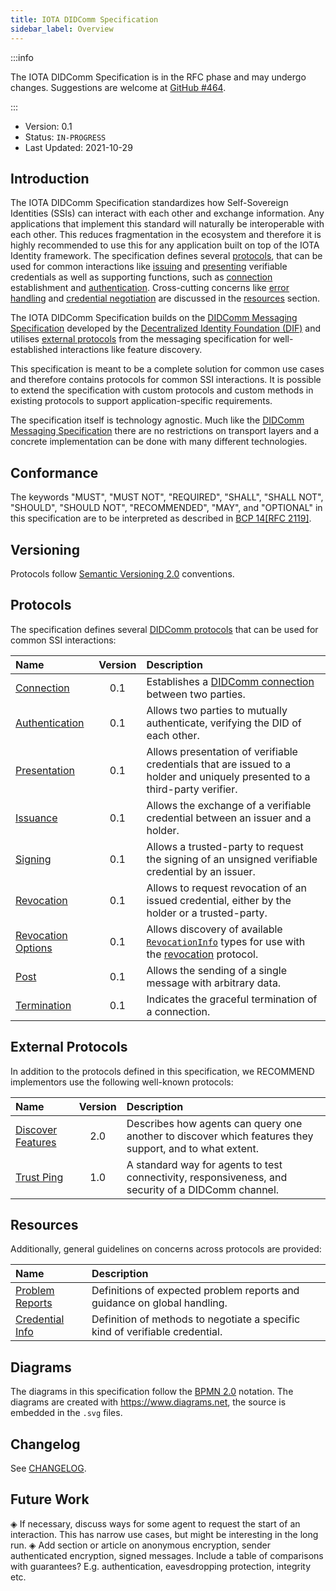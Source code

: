 ```yaml
---
title: IOTA DIDComm Specification
sidebar_label: Overview
---
```



<Announcement/>

:::info

The IOTA DIDComm Specification is in the RFC phase and may undergo changes. Suggestions are welcome at [GitHub #464](https://github.com/iotaledger/identity.rs/discussions/464).

:::

- Version: 0.1
- Status: `IN-PROGRESS`
- Last Updated: 2021-10-29

## Introduction

The IOTA DIDComm Specification standardizes how Self-Sovereign Identities (SSIs) can interact with each other and exchange information. Any applications that implement this standard will naturally be interoperable with each other. This reduces fragmentation in the ecosystem and therefore it is highly recommended to use this for any application built on top of the IOTA Identity framework. The specification defines several [protocols](#protocols), that can be used for common interactions like [issuing](./protocols/issuance.mdx) and [presenting](./protocols/presentation.mdx) verifiable credentials as well as supporting functions, such as [connection](./protocols/connection.mdx) establishment and [authentication](./protocols/authentication.mdx). Cross-cutting concerns like [error handling](./resources/problem-reports.mdx) and [credential negotiation](./resources/credential-info.mdx) are discussed in the [resources](#resources) section.

The IOTA DIDComm Specification builds on the [DIDComm Messaging Specification](https://identity.foundation/didcomm-messaging/spec/) developed by the [Decentralized Identity Foundation (DIF)](https://identity.foundation/) and utilises [external protocols](#external-protocols) from the messaging specification for well-established interactions like feature discovery.

This specification is meant to be a complete solution for common use cases and therefore contains protocols for common SSI interactions. It is possible to extend the specification with custom protocols and custom methods in existing protocols to support application-specific requirements. 

The specification itself is technology agnostic. Much like the [DIDComm Messaging Specification](https://identity.foundation/didcomm-messaging/spec/) there are no restrictions on transport layers and a concrete implementation can be done with many different technologies.

## Conformance

The keywords "MUST", "MUST NOT", "REQUIRED", "SHALL", "SHALL
NOT", "SHOULD", "SHOULD NOT", "RECOMMENDED",  "MAY", and
"OPTIONAL" in this specification are to be interpreted as described in
[BCP 14](https://www.rfc-editor.org/info/bcp14)[[RFC 2119]](https://www.rfc-editor.org/rfc/rfc2119.txt).

## Versioning

Protocols follow [Semantic Versioning 2.0](https://semver.org/) conventions.

## Protocols

The specification defines several [DIDComm protocols](https://identity.foundation/didcomm-messaging/spec/#protocols) that can be used for common SSI interactions:

| Name | Version | Description | 
| :--- | :---: | :--- |
| [Connection](./protocols/connection.mdx) | 0.1 | Establishes a [DIDComm connection](https://identity.foundation/didcomm-messaging/spec/#connections) between two parties. |
| [Authentication](./protocols/authentication.mdx) | 0.1 | Allows two parties to mutually authenticate, verifying the DID of each other. |
| [Presentation](./protocols/presentation.mdx) | 0.1 | Allows presentation of verifiable credentials that are issued to a holder and uniquely presented to a third-party verifier. |
| [Issuance](./protocols/issuance.mdx) | 0.1 | Allows the exchange of a verifiable credential between an issuer and a holder. | 
| [Signing](./protocols/signing.mdx) | 0.1 | Allows a trusted-party to request the signing of an unsigned verifiable credential by an issuer. |
| [Revocation](./protocols/revocation.mdx) | 0.1 | Allows to request revocation of an issued credential, either by the holder or a trusted-party. |
| [Revocation Options](./protocols/revocation-options.mdx) | 0.1 | Allows discovery of available [`RevocationInfo`](./protocols/revocation.mdx#RevocationInfo) types for use with the [revocation](./protocols/revocation.mdx) protocol. |
| [Post](./protocols/post.mdx) | 0.1 | Allows the sending of a single message with arbitrary data. |
| [Termination](./protocols/termination.mdx) | 0.1 | Indicates the graceful termination of a connection. |

## External Protocols

In addition to the protocols defined in this specification, we RECOMMEND implementors use the following well-known protocols:

| Name | Version | Description |
| :--- | :---: | :--- | 
| [Discover Features](https://github.com/decentralized-identity/didcomm-messaging/blob/ef997c9d3cd1cd24eb182ffa2930a095d3b856a9/docs/spec-files/feature_discovery.mdx) | 2.0 | Describes how agents can query one another to discover which features they support, and to what extent. |
| [Trust Ping](https://github.com/decentralized-identity/didcomm-messaging/blob/9039564e143380a0085a788b6dfd20e63873b9ca/docs/spec-files/trustping.mdx) | 1.0 | A standard way for agents to test connectivity, responsiveness, and security of a DIDComm channel. | 

## Resources

Additionally, general guidelines on concerns across protocols are provided:

| Name | Description |
| :--- | :--- |
| [Problem Reports](./resources/problem-reports.mdx) | Definitions of expected problem reports and guidance on global handling. |
| [Credential Info](./resources/credential-info.mdx) | Definition of methods to negotiate a specific kind of verifiable credential. |

## Diagrams

The diagrams in this specification follow the [BPMN 2.0](https://www.omg.org/spec/BPMN/2.0/) notation. The diagrams are created with https://www.diagrams.net, the source is embedded in the `.svg` files.

## Changelog

See [CHANGELOG](./CHANGELOG.md).

## Future Work

◈ If necessary, discuss ways for some agent to request the start of an interaction. This has narrow use cases, but might be interesting in the long run.
◈ Add section or article on anonymous encryption, sender authenticated encryption, signed messages. Include a table of comparisons with guarantees? E.g. authentication, eavesdropping protection, integrity etc.
